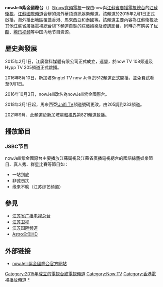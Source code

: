 {{lowercase}}
{{UTC+8}}
{{更新|time=2019-02-07T13:05:27+00:00}}
{{TV channel|[[now寬頻電視|now寬頻電視]]}}
{{頻道資訊
| 頻道名稱         = nowJelli紫金國際台<br>{{lang|en|nowJelli}}
| 頻道圖片檔案     = 檔案:NowJelli logo.png
| 頻道圖片尺寸     = 200 px
| 頻道圖片名稱     = 
| 所屬國家或地區   = {{HKG}}
| 總部所在         = {{HKG}}
| 播放地區         = [[香港|香港]]、[[馬來西亞|馬來西亞]]、[[新加坡|新加坡]]
| 成立日期         = 2015年2月1日
| 試播日期         = 
| 開播日期         = 2015年2月1日
| 停播日期         = 
| 頻道語言         = 國語
| 頻道呼號         = 
| 頻道類別         = 資訊娛樂
| 視頻格式         = [[縱橫比_(圖像)|16:9]] [[1080i|1080i]]
| 收視率           = 
| 收視率調查時間   = 
| 收視率資料來源   = 
| 頻道口號         = 
| 擁有者           = [[now_TV|now TV]]
| 持股者           = 
| 前頻道名稱       = nowJelli
| 被取代名稱       = nowJelli紫金國際台
| 前頻道呼號       = 
| 被取代呼號       = 
| 集團同類頻道     = 
| 重播服務頻道     = 
| 頻道官方網站     = 
| 備註             = 
| 衛星電視供應商01 = [[新加坡|新加坡]][[星和視界|星和視界]]
| 衛星電視頻道數01 = 821頻道（高清版）
| 寬頻電視供應商01 = [[香港|香港]][[now_TV|now TV]]
| 寬頻電視頻道數01 = 108頻道（高清版）
| 寬頻電視供應商02 = [[馬來西亞|馬來西亞]][[Unifi_TV|Unifi TV]] 
| 寬頻電視頻道數02 = 233頻道（高清版）
| 寬頻電視供應商03 = [[新加坡|新加坡]][[Singtel_TV|Singtel TV]]
| 寬頻電視頻道數03 = 512頻道（高清版）
}}

'''nowJelli紫金國際台'''（{{lang-en|'''nowJelli'''}}）是[[now寬頻電視|now寬頻電視]]一條由now與[[江蘇省廣播電視總台|江蘇省廣播電視總台]]的[[江蘇衛視|江蘇衛視]]、[[江蘇國際頻道|江蘇國際頻道]]合辦的海外華語資訊娛樂頻道。該頻道於2015年2月1日正式啟播，海外播出地區覆蓋香港、馬來西亞和泰國等。該頻道主要內容為江蘇衛視及其他江蘇省廣播電視總台旗下頻道自製的綜藝娛樂及資訊節目，同時亦有购买了[[优酷|优酷]]、[[腾讯视频|腾讯视频]]等中国内地节目资源。

==歷史與發展==
2015年2月1日，江廣盈科媒體有限公司正式成立，運營{{lang|en|nowJelli}}，{{lang|en|nowJelli}}於now TV 108頻道及Hypp TV 205頻道正式啟播。

2016年8月10日，新加坡Singtel TV now Jelli 於512頻道正式開播，並免費試看至9月1日。

2016年10月3日，nowJelli改名為nowJelli紫金國際台。

2018年3月1日起，馬來西亞[[Unifi_TV|Unifi TV]]頻道號碼更改，由205調到233頻道。

2021年9月，此頻道於新加坡[[星和視界|星和視界]]第821頻道啟播。

==播放節目==
===JSBC节目===
nowJelli紫金國際台主要播放江蘇衛視及江蘇省廣播電視總台的國語綜藝娛樂節目、真人秀、群星比賽等節目如：
* 一站到底
* 非诚勿扰
* 缘来不晚（江苏综艺频道）

==參見==
* [[江苏省广播电视总台|江苏省广播电视总台]]
* [[江苏卫视|江苏卫视]]
* [[江苏国际频道|江苏国际频道]]
* [[Astro全佳HD|Astro全佳HD]]

==外部链接==
*[http://nowtv.now.com/channel/108 nowJelli紫金國際台官方網站]{{Wayback|url=http://nowtv.now.com/channel/108 |date=20150130020513 }}

{{Now寬頻電視頻道}}
{{江苏卫视综艺节目}}
{{江苏省广播电视总台}}

[[Category:2015年成立的電視台或電視頻道|Category:2015年成立的電視台或電視頻道]]
[[Category:Now_TV|Category:Now TV]]
[[Category:香港電視播放頻道|Category:香港電視播放頻道]]
[[Category:江苏省广播电视总台|*]]